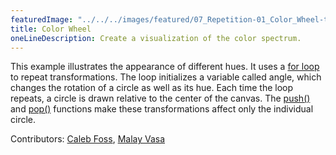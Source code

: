 ---
featuredImage: "../../../images/featured/07_Repetition-01_Color_Wheel-thumbnail.png"
title: Color Wheel
oneLineDescription: Create a visualization of the color spectrum.
---

This example illustrates the appearance of different
hues. It uses a
<a href="https://p5js.org/reference/#/p5/for" target="_blank">for loop</a>
to repeat transformations. The loop initializes
a variable called angle, which changes the rotation of a circle as
well as its hue. Each time the loop repeats, a circle is drawn
relative to the center of the canvas. The
<a href="https://p5js.org/reference/#/p5/push" target="_blank">push()</a>
and <a href="https://p5js.org/reference/#/p5/pop" target="_blank">pop()</a>
functions make these transformations affect only the individual circle.

Contributors: <a href="https://github.com/calebfoss" target="_blank">Caleb Foss</a>, <a href="https://github.com/Malayvasa" target="_blank">Malay Vasa</a>